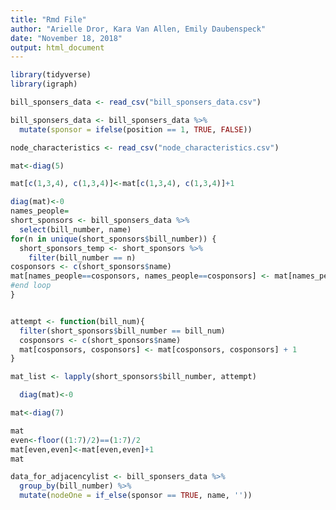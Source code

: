 ```yaml
---
title: "Rmd File"
author: "Arielle Dror, Kara Van Allen, Emily Daubenspeck"
date: "November 18, 2018"
output: html_document
---
```



```r
library(tidyverse)
library(igraph)

bill_sponsers_data <- read_csv("bill_sponsers_data.csv")

bill_sponsers_data <- bill_sponsers_data %>%
  mutate(sponsor = ifelse(position == 1, TRUE, FALSE))

node_characteristics <- read_csv("node_characteristics.csv")
```

```r
mat<-diag(5)

mat[c(1,3,4), c(1,3,4)]<-mat[c(1,3,4), c(1,3,4)]+1

diag(mat)<-0
names_people=
short_sponsors <- bill_sponsers_data %>%
  select(bill_number, name)
for(n in unique(short_sponsors$bill_number)) {
  short_sponsors_temp <- short_sponsors %>%
    filter(bill_number == n)
cosponsors <- c(short_sponsors$name)
mat[names_people==cosponsors, names_people==cosponsors] <- mat[names_people==cosponsors, names_people==cosponsors] + 1
#end loop
}


attempt <- function(bill_num){
  filter(short_sponsors$bill_number == bill_num)
  cosponsors <- c(short_sponsors$name)
  mat[cosponsors, cosponsors] <- mat[cosponsors, cosponsors] + 1
}

mat_list <- lapply(short_sponsors$bill_number, attempt) 

  diag(mat)<-0
```

```r
mat<-diag(7)

mat
even<-floor((1:7)/2)==(1:7)/2
mat[even,even]<-mat[even,even]+1
mat
```


```r
data_for_adjacencylist <- bill_sponsers_data %>%
  group_by(bill_number) %>%
  mutate(nodeOne = if_else(sponsor == TRUE, name, ''))
  
```